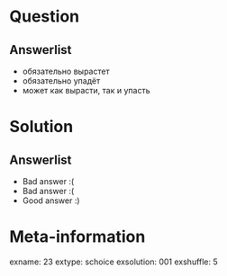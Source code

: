 Question
========


Answerlist
----------
*  обязательно вырастет
*  обязательно упадёт
*  может как вырасти, так и упасть

Solution
========

Answerlist
----------
*  Bad answer :(
*  Bad answer :(
*  Good answer :)

Meta-information
================
exname: 23
extype: schoice
exsolution: 001
exshuffle: 5
